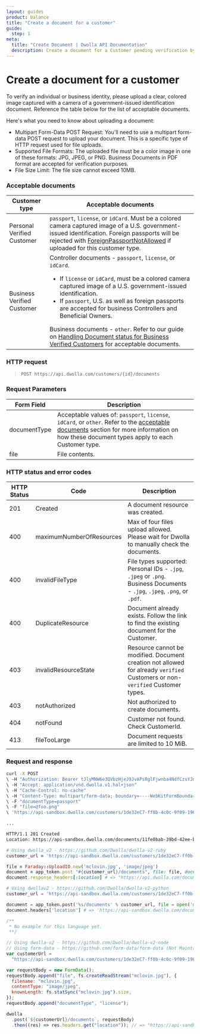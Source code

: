 ```yaml
---
layout: guides
product: balance
title: "Create a document for a customer"
guide:
  step: 1
meta:
  title: "Create Document | Dwolla API Documentation"
  description: Create a document for a Customer pending verification by uploading a color  or photo of government issued identification.
---
```


# Create a document for a customer

To verify an individual or business identity, please upload a clear, colored image captured with a camera of a government-issued identification document. Reference the table below for the list of acceptable documents.

Here's what you need to know about uploading a document:

- Multipart Form-Data POST Request: You'll need to use a multipart form-data POST request to upload your document. This is a specific type of HTTP request used for file uploads.
- Supported File Formats: The uploaded file must be a color image in one of these formats: JPG, JPEG, or PNG. Business Documents in PDF format are accepted for verification purposes.
- File Size Limit: The file size cannot exceed 10MB.

### Acceptable documents

| Customer type              | Acceptable documents                                                                                                                                                                                                                                                                                                                                                                                                                                                                                                                                                                    |
| -------------------------- | --------------------------------------------------------------------------------------------------------------------------------------------------------------------------------------------------------------------------------------------------------------------------------------------------------------------------------------------------------------------------------------------------------------------------------------------------------------------------------------------------------------------------------------------------------------------------------------- |
| Personal Verified Customer | `passport`, `license`, or `idCard`. Must be a colored camera captured image of a U.S. government-issued identification. Foreign passports will be rejected with [ForeignPassportNotAllowed](/guides/personal-verified-customer/handle-verification-statuses#document-failure) if uploaded for this customer type.                                                                                                                                                                                                                                                                       |
| Business Verified Customer | Controller documents - `passport`, `license`, or `idCard`. <br /> <ul><li>If `license` or `idCard`, must be a colored camera captured image of a U.S. government-issued identification.</li><li>If `passport`, U.S. as well as foreign passports are accepted for business Controllers and Beneficial Owners.</li></ul> Business documents - `other`. Refer to our guide on [Handling Document status for Business Verified Customers](https://developers.dwolla.com/guides/business-verified-customer/handle-verification-statuses#handling-document-status) for acceptable documents. |

### HTTP request

> `POST https://api.dwolla.com/customers/{id}/documents`

### Request Parameters

| Form Field   | Description                                                                                                                                                                                                                                                                                           |
| ------------ | ----------------------------------------------------------------------------------------------------------------------------------------------------------------------------------------------------------------------------------------------------------------------------------------------------- |
| documentType | Acceptable values of: `passport`, `license`, `idCard`, or `other`. Refer to the [acceptable documents](https://developers.dwolla.com/api-reference/documents/create-document-for-customer#acceptable-documents) section for more information on how these document types apply to each Customer type. |
| file         | File contents.                                                                                                                                                                                                                                                                                        |

### HTTP status and error codes

| HTTP Status | Code                     | Description                                                                                                                            |
| ----------- | ------------------------ | -------------------------------------------------------------------------------------------------------------------------------------- |
| 201         | Created                  | A document resource was created.                                                                                                       |
| 400         | maximumNumberOfResources | Max of four files upload allowed. Please wait for Dwolla to manually check the documents.                                              |
| 400         | invalidFileType          | File types supported: <br /> Personal IDs - `.jpg`, `.jpeg` or `.png`. <br /> Business Documents - `.jpg`, `.jpeg`, `.png`, or `.pdf`. |
| 400         | DuplicateResource        | Document already exists. Follow the link to find the existing document for the Customer.                                               |
| 403         | invalidResourceState     | Resource cannot be modified. Document creation not allowed for already `verified` Customers or non-`verified` Customer types.          |
| 403         | notAuthorized            | Not authorized to create documents.                                                                                                    |
| 404         | notFound                 | Customer not found. Check CustomerId.                                                                                                  |
| 413         | fileTooLarge             | Document requests are limited to 10 MiB.                                                                                               |

### Request and response

```bash
curl -X POST
\ -H "Authorization: Bearer tJlyMNW6e3QVbzHjeJ9JvAPsRglFjwnba4NdfCzsYJm7XbckcR"
\ -H "Accept: application/vnd.dwolla.v1.hal+json"
\ -H "Cache-Control: no-cache"
\ -H "Content-Type: multipart/form-data; boundary=----WebKitFormBoundary7MA4YWxkTrZu0gW"
\ -F "documentType=passport"
\ -F "file=@foo.png"
\ 'https://api-sandbox.dwolla.com/customers/1de32eC7-ff0b-4c0c-9f09-19629e6788ce/documents'

...

HTTP/1.1 201 Created
Location: https://api-sandbox.dwolla.com/documents/11fe0bab-39bd-42ee-bb39-275afcc050d0
```

```ruby
# Using dwolla_v2 - https://github.com/Dwolla/dwolla-v2-ruby
customer_url = 'https://api-sandbox.dwolla.com/customers/1de32eC7-ff0b-4c0c-9f09-19629e6788ce'

file = Faraday::UploadIO.new('mclovin.jpg', 'image/jpeg')
document = app_token.post "#{customer_url}/documents", file: file, documentType: 'license'
document.response_headers[:location] # => "https://api.dwolla.com/documents/fb919e0b-ffbe-4268-b1e2-947b44328a16"
```

```python
# Using dwollav2 - https://github.com/Dwolla/dwolla-v2-python
customer_url = 'https://api-sandbox.dwolla.com/customers/1de32eC7-ff0b-4c0c-9f09-19629e6788ce'

document = app_token.post('%s/documents' % customer_url, file = open('mclovin.jpg', 'rb'), documentType = 'license')
document.headers['location'] # => 'https://api-sandbox.dwolla.com/documents/fb919e0b-ffbe-4268-b1e2-947b44328a16'
```

```php
/**
 * No example for this language yet.
 **/
```

```javascript
// Using dwolla-v2 - https://github.com/Dwolla/dwolla-v2-node
// Using form-data - https://github.com/form-data/form-data (Not Maintained By Dwolla)
var customerUrl =
  "https://api-sandbox.dwolla.com/customers/1de32eC7-ff0b-4c0c-9f09-19629e6788ce";

var requestBody = new FormData();
requestBody.append("file", fs.createReadStream("mclovin.jpg"), {
  filename: "mclovin.jpg",
  contentType: "image/jpeg",
  knownLength: fs.statSync("mclovin.jpg").size,
});
requestBody.append("documentType", "license");

dwolla
  .post(`${customerUrl}/documents`, requestBody)
  .then((res) => res.headers.get("location")); // => "https://api-sandbox.dwolla.com/documents/fb919e0b-ffbe-4268-b1e2-947b44328a16"
```
